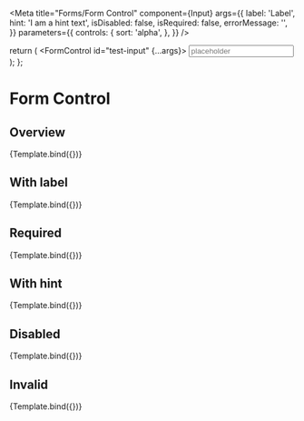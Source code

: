 

<Meta
  title="Forms/Form Control"
  component={Input}
  args={{
    label: 'Label',
    hint: 'I am a hint text',
    isDisabled: false,
    isRequired: false,
    errorMessage: '',
  }}
  parameters={{
    controls: {
      sort: 'alpha',
    },
  }}
/>

  return (
    <Box w="100%" maxW="250px">
      <FormControl id="test-input" {...args}>
        <Input name="test-input" placeholder="placeholder" />
      </FormControl>
    </Box>
  );
};

# Form Control

## Overview

<Canvas>
  <Story name="Overview">{Template.bind({})}</Story>
</Canvas>

<ArgsTable story="Overview" />

## With label

<Canvas>
  <Story name="With label" args={{ label: 'Label', hint: '' }}>
    {Template.bind({})}
  </Story>
</Canvas>

## Required

<Canvas>
  <Story name="Required" args={{ label: 'Label', hint: '', isRequired: true }}>
    {Template.bind({})}
  </Story>
</Canvas>

## With hint

<Canvas>
  <Story name="With hint" args={{ label: 'Label', hint: 'Hint text' }}>
    {Template.bind({})}
  </Story>
</Canvas>

## Disabled

<Canvas>
  <Story name="Disabled" args={{ label: 'Label', disabled: true }}>
    {Template.bind({})}
  </Story>
</Canvas>

## Invalid

<Canvas>
  <Story
    name="Invalid"
    args={{ label: 'Label', errorMessage: 'Error message' }}
  >
    {Template.bind({})}
  </Story>
</Canvas>
